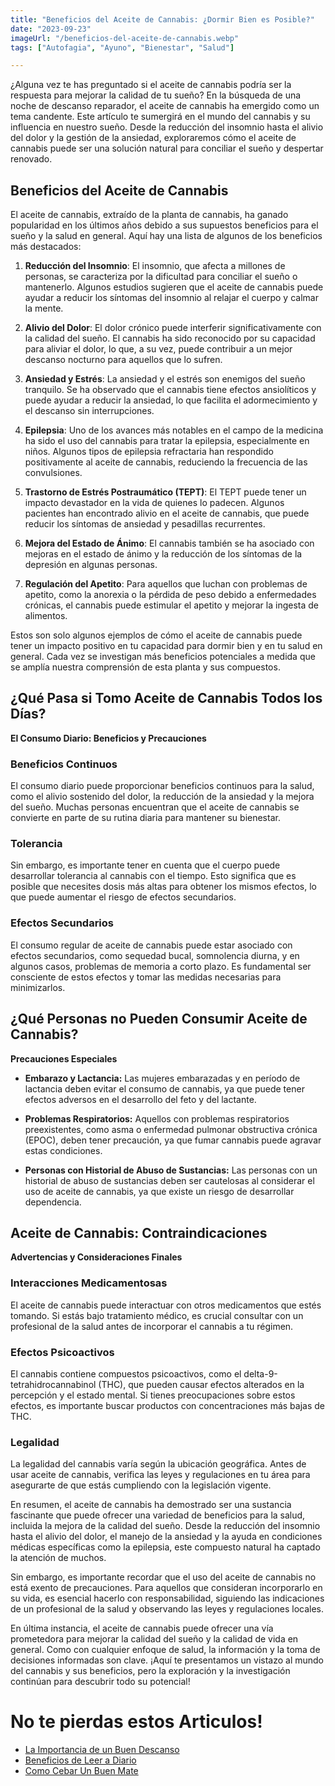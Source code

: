 ```yaml
---
title: "Beneficios del Aceite de Cannabis: ¿Dormir Bien es Posible?"
date: "2023-09-23"
imageUrl: "/beneficios-del-aceite-de-cannabis.webp"
tags: ["Autofagia", "Ayuno", "Bienestar", "Salud"]

---
```


<CustomImage
  src="https://raw.githubusercontent.com/sebiten/posts/main/images/beneficios-del-aceite-de-cannabis.webp"
  alt="Beneficios del Aceite de Cannabis: ¿Dormir Bien es Posible?"
/>

¿Alguna vez te has preguntado si el aceite de cannabis podría ser la respuesta para mejorar la calidad de tu sueño? En la búsqueda de una noche de descanso reparador, el aceite de cannabis ha emergido como un tema candente. Este artículo te sumergirá en el mundo del cannabis y su influencia en nuestro sueño. Desde la reducción del insomnio hasta el alivio del dolor y la gestión de la ansiedad, exploraremos cómo el aceite de cannabis puede ser una solución natural para conciliar el sueño y despertar renovado.

## Beneficios del Aceite de Cannabis

El aceite de cannabis, extraído de la planta de cannabis, ha ganado popularidad en los últimos años debido a sus supuestos beneficios para el sueño y la salud en general. Aquí hay una lista de algunos de los beneficios más destacados:

1. **Reducción del Insomnio**: El insomnio, que afecta a millones de personas, se caracteriza por la dificultad para conciliar el sueño o mantenerlo. Algunos estudios sugieren que el aceite de cannabis puede ayudar a reducir los síntomas del insomnio al relajar el cuerpo y calmar la mente.

2. **Alivio del Dolor**: El dolor crónico puede interferir significativamente con la calidad del sueño. El cannabis ha sido reconocido por su capacidad para aliviar el dolor, lo que, a su vez, puede contribuir a un mejor descanso nocturno para aquellos que lo sufren.

3. **Ansiedad y Estrés**: La ansiedad y el estrés son enemigos del sueño tranquilo. Se ha observado que el cannabis tiene efectos ansiolíticos y puede ayudar a reducir la ansiedad, lo que facilita el adormecimiento y el descanso sin interrupciones.

4. **Epilepsia**: Uno de los avances más notables en el campo de la medicina ha sido el uso del cannabis para tratar la epilepsia, especialmente en niños. Algunos tipos de epilepsia refractaria han respondido positivamente al aceite de cannabis, reduciendo la frecuencia de las convulsiones.

5. **Trastorno de Estrés Postraumático (TEPT)**: El TEPT puede tener un impacto devastador en la vida de quienes lo padecen. Algunos pacientes han encontrado alivio en el aceite de cannabis, que puede reducir los síntomas de ansiedad y pesadillas recurrentes.

6. **Mejora del Estado de Ánimo**: El cannabis también se ha asociado con mejoras en el estado de ánimo y la reducción de los síntomas de la depresión en algunas personas.

7. **Regulación del Apetito**: Para aquellos que luchan con problemas de apetito, como la anorexia o la pérdida de peso debido a enfermedades crónicas, el cannabis puede estimular el apetito y mejorar la ingesta de alimentos.

Estos son solo algunos ejemplos de cómo el aceite de cannabis puede tener un impacto positivo en tu capacidad para dormir bien y en tu salud en general. Cada vez se investigan más beneficios potenciales a medida que se amplía nuestra comprensión de esta planta y sus compuestos.

## ¿Qué Pasa si Tomo Aceite de Cannabis Todos los Días?

**El Consumo Diario: Beneficios y Precauciones**

### Beneficios Continuos

El consumo diario puede proporcionar beneficios continuos para la salud, como el alivio sostenido del dolor, la reducción de la ansiedad y la mejora del sueño. Muchas personas encuentran que el aceite de cannabis se convierte en parte de su rutina diaria para mantener su bienestar.

### Tolerancia

Sin embargo, es importante tener en cuenta que el cuerpo puede desarrollar tolerancia al cannabis con el tiempo. Esto significa que es posible que necesites dosis más altas para obtener los mismos efectos, lo que puede aumentar el riesgo de efectos secundarios.

### Efectos Secundarios

El consumo regular de aceite de cannabis puede estar asociado con efectos secundarios, como sequedad bucal, somnolencia diurna, y en algunos casos, problemas de memoria a corto plazo. Es fundamental ser consciente de estos efectos y tomar las medidas necesarias para minimizarlos.

## ¿Qué Personas no Pueden Consumir Aceite de Cannabis?

**Precauciones Especiales**

- **Embarazo y Lactancia:** Las mujeres embarazadas y en período de lactancia deben evitar el consumo de cannabis, ya que puede tener efectos adversos en el desarrollo del feto y del lactante.

- **Problemas Respiratorios:** Aquellos con problemas respiratorios preexistentes, como asma o enfermedad pulmonar obstructiva crónica (EPOC), deben tener precaución, ya que fumar cannabis puede agravar estas condiciones.

- **Personas con Historial de Abuso de Sustancias:** Las personas con un historial de abuso de sustancias deben ser cautelosas al considerar el uso de aceite de cannabis, ya que existe un riesgo de desarrollar dependencia.

## Aceite de Cannabis: Contraindicaciones

**Advertencias y Consideraciones Finales**

### Interacciones Medicamentosas

El aceite de cannabis puede interactuar con otros medicamentos que estés tomando. Si estás bajo tratamiento médico, es crucial consultar con un profesional de la salud antes de incorporar el cannabis a tu régimen.

### Efectos Psicoactivos

El cannabis contiene compuestos psicoactivos, como el delta-9-tetrahidrocannabinol (THC), que pueden causar efectos alterados en la percepción y el estado mental. Si tienes preocupaciones sobre estos efectos, es importante buscar productos con concentraciones más bajas de THC.

### Legalidad

La legalidad del cannabis varía según la ubicación geográfica. Antes de usar aceite de cannabis, verifica las leyes y regulaciones en tu área para asegurarte de que estás cumpliendo con la legislación vigente.

En resumen, el aceite de cannabis ha demostrado ser una sustancia fascinante que puede ofrecer una variedad de beneficios para la salud, incluida la mejora de la calidad del sueño. Desde la reducción del insomnio hasta el alivio del dolor, el manejo de la ansiedad y la ayuda en condiciones médicas específicas como la epilepsia, este compuesto natural ha captado la atención de muchos.

Sin embargo, es importante recordar que el uso del aceite de cannabis no está exento de precauciones. Para aquellos que consideran incorporarlo en su vida, es esencial hacerlo con responsabilidad, siguiendo las indicaciones de un profesional de la salud y observando las leyes y regulaciones locales.

En última instancia, el aceite de cannabis puede ofrecer una vía prometedora para mejorar la calidad del sueño y la calidad de vida en general. Como con cualquier enfoque de salud, la información y la toma de decisiones informadas son clave. ¡Aquí te presentamos un vistazo al mundo del cannabis y sus beneficios, pero la exploración y la investigación continúan para descubrir todo su potencial!

# No te pierdas estos Articulos!

- [La Importancia de un Buen Descanso](https://abelardo.blog/posts/importancia-de-descansar-bien)
- [Beneficios de Leer a Diario](https://abelardo.blog/posts/beneficios-de-leer)
- [Como Cebar Un Buen Mate](https://abelardo.blog/posts/como-cebar-un-buen-mate)
